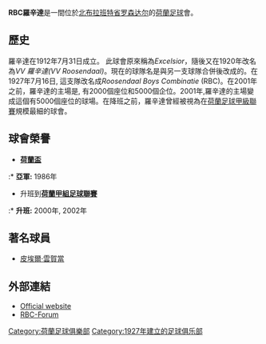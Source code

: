 {{NoteTA|G1=足球|G2=荷蘭足球聯賽}}
{{copyedit|time=2021-06-01}}
{{Football club infobox |
  clubname  = 羅辛達 |
  image     = |
  fullname  = Roosendaalse Boys Combinatie<br/>Roosendaal |
  nickname  = ''羅辛達'' |
  founded   = 1927年7月16日 |
  dissolved =  |
  ground    = [[RBC_Stadion|RBC Stadion]], [[罗森达尔|罗森达尔]] |
  capacity  = 4,995 |
  chairman  = {{flagicon|NED}} [[Jan_Pollemans|Jan Pollemans]] |
  manager   = {{flagicon|HUN}} [[Sándor_Popović|Sándor Popović]] |
  league    =  |
  season    =  |
  position  =  |
  pattern_la1=|pattern_b1=|pattern_ra1=|
  leftarm1=F1771D|body1=F1771D|rightarm1=F1771D|shorts1=FFFFFF|socks1=FFFFFF|
  pattern_la2=|pattern_b2=|pattern_ra2=|
  leftarm2=0000AA|body2=0000AA|rightarm2=0000AA|shorts2=0000AA|socks2=0000AA|
}}
'''RBC羅辛達'''是一間位於[[北布拉班特省|北布拉班特省]][[罗森达尔|罗森达尔]]的[[荷蘭|荷蘭]][[足球|足球]]會。

== 歷史 ==
羅辛達在1912年7月31日成立。 此球會原來稱為''Excelsior''，隨後又在1920年改名為''VV 羅辛達(VV Roosendaal)''。現在的球隊名是與另一支球隊合併後改成的。在1927年7月16日, 這支隊改名成''Roosendaal Boys Combinatie'' (RBC)。在2001年之前，羅辛達的主場是, 有2000個座位和5000個企位。2001年,羅辛達的主場變成這個有5000個座位的球場。在降班之前，羅辛達曾經被視為在[[荷蘭足球甲級聯賽|荷蘭足球甲級聯賽]]規模最細的球會。

==球會榮譽==
* '''[[荷蘭盃|荷蘭盃]]'''
:* '''亞軍:''' 1986年

* 升班到'''[[荷蘭甲組足球聯賽|荷蘭甲組足球聯賽]]'''
:* '''升班:''' 2000年, 2002年

==著名球員==
* {{flagicon|Netherlands}} [[皮埃爾·雲賀當|皮埃爾·雲賀當]]

==外部連結==
*[http://www.rbcroosendaal.nl/ Official website]{{Wayback|url=http://www.rbcroosendaal.nl/ |date=20090830061118 }} {{nl icon}}
*[https://web.archive.org/web/20121103221814/http://www.rbc-forum.nl/ RBC-Forum] {{nl icon}}

{{荷蘭足球甲組聯賽}}

[[Category:荷蘭足球俱樂部|Category:荷蘭足球俱樂部]]
[[Category:1927年建立的足球俱乐部|Category:1927年建立的足球俱乐部]]